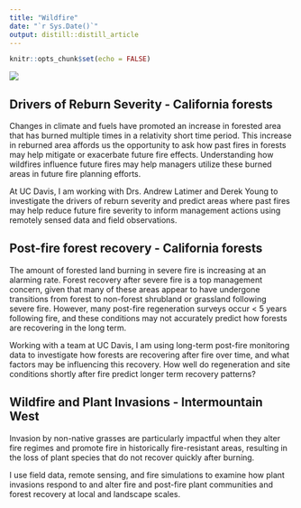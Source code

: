 ```yaml
---
title: "Wildfire"
date: "`r Sys.Date()`"
output: distill::distill_article
---
```



```r
knitr::opts_chunk$set(echo = FALSE)
```

![](images/fire_banner.jpg)

## Drivers of Reburn Severity - California forests

Changes in climate and fuels have promoted an increase in forested area that has burned multiple times in a relativity short time period. This increase in reburned area affords us the opportunity to ask how past fires in forests may help mitigate or exacerbate future fire effects. Understanding how wildfires influence future fires may help managers utilize these burned areas in future fire planning efforts.  

At UC Davis, I am working with Drs. Andrew Latimer and Derek Young to investigate the drivers of reburn severity and predict areas where past fires may help reduce future fire severity to inform management actions using remotely sensed data and field observations. 

## Post-fire forest recovery - California forests

The amount of forested land burning in severe fire is increasing at an alarming rate. Forest recovery after severe fire is a top management concern, given that many of these areas appear to have undergone transitions from forest to non-forest shrubland or grassland following severe fire. However, many post-fire regeneration surveys occur < 5 years following fire, and these conditions may not accurately predict how forests are recovering in the long term. 

Working with a team at UC Davis, I am using long-term post-fire monitoring data to investigate how forests are recovering after fire over time, and what factors may be influencing this recovery. How well do regeneration and site conditions shortly after fire predict longer term recovery patterns?


## Wildfire and Plant Invasions - Intermountain West

Invasion by non-native grasses are particularly impactful when they alter fire regimes and promote fire in historically fire-resistant areas, resulting in the loss of plant species that do not recover quickly after burning. 

I use field data, remote sensing, and fire simulations to examine how plant invasions respond to and alter fire and post-fire plant communities and forest recovery at local and landscape scales. 

